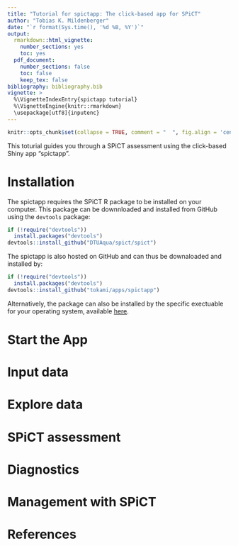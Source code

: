 ```yaml
---
title: "Tutorial for spictapp: The click-based app for SPiCT"
author: "Tobias K. Mildenberger"
date: "`r format(Sys.time(), '%d %B, %Y')`"
output:
  rmarkdown::html_vignette:
    number_sections: yes
    toc: yes
  pdf_document:
    number_sections: false
    toc: false
    keep_tex: false
bibliography: bibliography.bib
vignette: >
  %\VignetteIndexEntry{spictapp tutorial}
  %\VignetteEngine{knitr::rmarkdown}
  \usepackage[utf8]{inputenc}
---
```


```r
knitr::opts_chunk$set(collapse = TRUE, comment = "  ", fig.align = 'center', cache=FALSE)
```

This toturial guides you through a SPiCT assessment using the click-based Shiny
app "spictapp".


# Installation

The spictapp requires the SPiCT R package to be installed on your computer. This
package can be downnloaded and installed from GitHub using the `devtools`
package:

```r
if (!require("devtools"))
  install.packages("devtools")
devtools::install_github("DTUAqua/spict/spict")
```

The spictapp is also hosted on GitHub and can thus be downaloaded and installed by:

```r
if (!require("devtools"))
  install.packages("devtools")
devtools::install_github("tokami/apps/spictapp")
```

Alternatively, the package can also be installed by the specific exectuable for
your operating system, available [here](https://github.com/tokami/apps).


# Start the App


# Input data


# Explore data


# SPiCT assessment


# Diagnostics


# Management with SPiCT


# References
